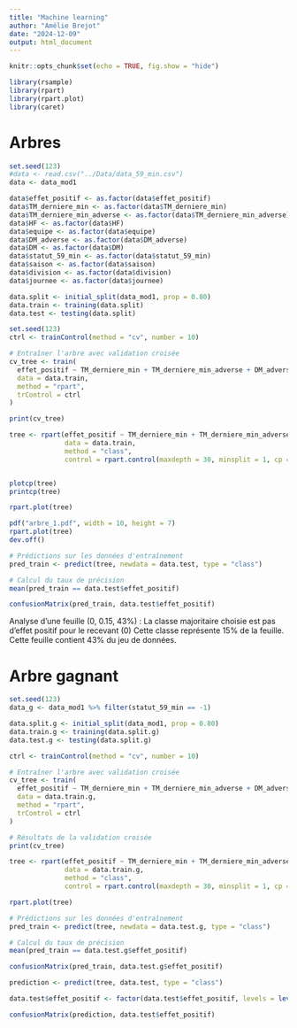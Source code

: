 ```yaml
---
title: "Machine learning"
author: "Amélie Brejot"
date: "2024-12-09"
output: html_document
---
```


```r
knitr::opts_chunk$set(echo = TRUE, fig.show = "hide")

library(rsample)
library(rpart)
library(rpart.plot)
library(caret)
```


# Arbres

```r
set.seed(123)
#data <- read.csv("../Data/data_59_min.csv")
data <- data_mod1

data$effet_positif <- as.factor(data$effet_positif)
data$TM_derniere_min <- as.factor(data$TM_derniere_min)
data$TM_derniere_min_adverse <- as.factor(data$TM_derniere_min_adverse)
data$HF <- as.factor(data$HF)
data$equipe <- as.factor(data$equipe)
data$DM_adverse <- as.factor(data$DM_adverse)
data$DM <- as.factor(data$DM)
data$statut_59_min <- as.factor(data$statut_59_min)
data$saison <- as.factor(data$saison)
data$division <- as.factor(data$division)
data$journee <- as.factor(data$journee)

data.split <- initial_split(data_mod1, prop = 0.80)
data.train <- training(data.split)
data.test <- testing(data.split)
```



```r
set.seed(123)
ctrl <- trainControl(method = "cv", number = 10)

# Entraîner l'arbre avec validation croisée
cv_tree <- train(
  effet_positif ~ TM_derniere_min + TM_derniere_min_adverse + DM_adverse + DM + ecart_classement + statut_59_min, 
  data = data.train, 
  method = "rpart",
  trControl = ctrl
)

print(cv_tree)

tree <- rpart(effet_positif ~ TM_derniere_min + TM_derniere_min_adverse + DM_adverse + DM + ecart_classement + statut_59_min,
              data = data.train,
              method = "class",
              control = rpart.control(maxdepth = 30, minsplit = 1, cp =  cv_tree$bestTune))


plotcp(tree)
printcp(tree)

rpart.plot(tree)

pdf("arbre_1.pdf", width = 10, height = 7)
rpart.plot(tree)
dev.off()

# Prédictions sur les données d'entraînement
pred_train <- predict(tree, newdata = data.test, type = "class")

# Calcul du taux de précision
mean(pred_train == data.test$effet_positif)

confusionMatrix(pred_train, data.test$effet_positif)
```

Analyse d'une feuille (0, 0.15, 43%) :
La classe majoritaire choisie est pas d'effet positif pour le recevant (0)
Cette classe représente 15% de la feuille.
Cette feuille contient 43% du jeu de données.

# Arbre gagnant

```r
set.seed(123)
data_g <- data_mod1 %>% filter(statut_59_min == -1)

data.split.g <- initial_split(data_mod1, prop = 0.80)
data.train.g <- training(data.split.g)
data.test.g <- testing(data.split.g)

ctrl <- trainControl(method = "cv", number = 10)

# Entraîner l'arbre avec validation croisée
cv_tree <- train(
  effet_positif ~ TM_derniere_min + TM_derniere_min_adverse + DM_adverse + DM + ecart_classement, 
  data = data.train.g, 
  method = "rpart",
  trControl = ctrl
)

# Résultats de la validation croisée
print(cv_tree)

tree <- rpart(effet_positif ~ TM_derniere_min + TM_derniere_min_adverse + DM_adverse + DM + ecart_classement,
              data = data.train.g,
              method = "class",
              control = rpart.control(maxdepth = 30, minsplit = 1, cp =  cv_tree$bestTune))

rpart.plot(tree)

# Prédictions sur les données d'entraînement
pred_train <- predict(tree, newdata = data.test.g, type = "class")

# Calcul du taux de précision
mean(pred_train == data.test.g$effet_positif)

confusionMatrix(pred_train, data.test.g$effet_positif)
```


```r
prediction <- predict(tree, data.test, type = "class")

data.test$effet_positif <- factor(data.test$effet_positif, levels = levels(prediction))

confusionMatrix(prediction, data.test$effet_positif)
```


